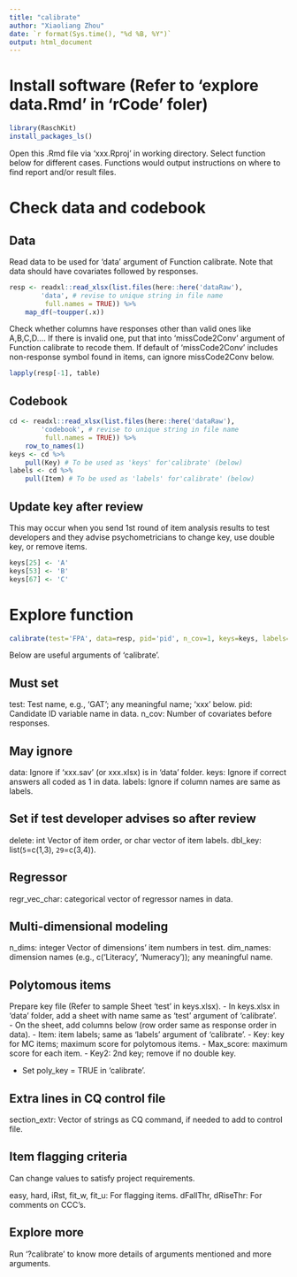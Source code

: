 ```yaml
---
title: "calibrate"
author: "Xiaoliang Zhou"
date: `r format(Sys.time(), "%d %B, %Y")`
output: html_document
---
```


# Install software (Refer to 'explore data.Rmd' in 'rCode' foler)

```r
library(RaschKit)
install_packages_ls()
```

Open this .Rmd file via 'xxx.Rproj' in working directory.
Select function below for different cases. Functions would output instructions 
on where to find report and/or result files.

# Check data and codebook

## Data

Read data to be used for 'data' argument of Function calibrate.
Note that data should have covariates followed by responses.

```r
resp <- readxl::read_xlsx(list.files(here::here('dataRaw'), 
        'data', # revise to unique string in file name
         full.names = TRUE)) %>% 
    map_df(~toupper(.x))
```

Check whether columns have responses other than valid ones like A,B,C,D....
If there is invalid one, put that into 'missCode2Conv' argument of Function 
calibrate to recode them. If default of 'missCode2Conv' includes non-response 
symbol found in items, can ignore missCode2Conv below.

```r
lapply(resp[-1], table)
```

## Codebook

```r
cd <- readxl::read_xlsx(list.files(here::here('dataRaw'), 
        'codebook', # revise to unique string in file name
         full.names = TRUE)) %>% 
    row_to_names(1) 
keys <- cd %>% 
    pull(Key) # To be used as 'keys' for'calibrate' (below)
labels <- cd %>% 
    pull(Item) # To be used as 'labels' for'calibrate' (below)
```

## Update key after review

This may occur when you send 1st round of item analysis results to test developers
and they advise psychometricians to change key, use double key, or remove items.

```r
keys[25] <- 'A' 
keys[53] <- 'B'
keys[67] <- 'C'
```

# Explore function

```r
calibrate(test='FPA', data=resp, pid='pid', n_cov=1, keys=keys, labels=labels)
```

Below are useful arguments of 'calibrate'. 

## Must set 

test: Test name, e.g., 'GAT'; any meaningful name; 'xxx' below.
pid: Candidate ID variable name in data.
n_cov: Number of covariates before responses.

## May ignore

data: Ignore if 'xxx.sav' (or xxx.xlsx) is in 'data' folder.
keys: Ignore if correct answers all coded as 1 in data.
labels: Ignore if column names are same as labels.

## Set if test developer advises so after review

delete: int Vector of item order, or char vector of item labels.
dbl_key: list(`5`=c(1,3), `29`=c(3,4)).

## Regressor

regr_vec_char: categorical vector of regressor names in data.

## Multi-dimensional modeling

n_dims: integer Vector of dimensions' item numbers in test.
dim_names: dimension names (e.g., c('Literacy', 'Numeracy')); any meaningful name.

## Polytomous items

Prepare key file (Refer to sample Sheet 'test' in keys.xlsx).
- In keys.xlsx in 'data' folder, add a sheet with name same as 'test' 
  argument of 'calibrate'.  
- On the sheet, add columns below (row order same as response order in data).
  - Item: item labels; same as 'labels' argument of 'calibrate'.
  - Key: key for MC items; maximum score for polytomous items.
  - Max_score: maximum score for each item.
  - Key2: 2nd key; remove if no double key.

- Set poly_key = TRUE in 'calibrate'.

## Extra lines in CQ control file

section_extr: Vector of strings as CQ command, if needed to add to control file.

## Item flagging criteria

Can change values to satisfy project requirements.

easy, hard, iRst, fit_w, fit_u: For flagging items.
dFallThr, dRiseThr: For comments on CCC's.

## Explore more

Run '?calibrate' to know more details of arguments mentioned and more arguments.